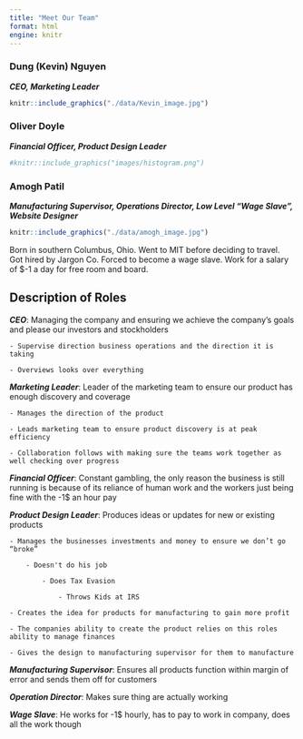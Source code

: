 ```yaml
---
title: "Meet Our Team"
format: html
engine: knitr
---
```


::: {.grid}
::: {.g-col-4}
### Dung (Kevin) Nguyen
***CEO, Marketing Leader***
```r
knitr::include_graphics("./data/Kevin_image.jpg")
```


:::
::: {.g-col-4}
### Oliver Doyle
***Financial Officer, Product Design Leader***
```r
#knitr::include_graphics("images/histogram.png")
```


:::
::: {.g-col-4}
### Amogh Patil
***Manufacturing Supervisor, Operations Director, Low Level “Wage Slave”, Website Designer***
```r
knitr::include_graphics("./data/amogh_image.jpg")
```

Born in southern Columbus, Ohio. Went to MIT before deciding to travel. Got hired by Jargon Co. Forced to become a wage slave. Work for a salary of $-1 a day for free room and board.
:::
:::


## Description of Roles

***CEO***: Managing the company and ensuring we achieve the company’s goals and please our investors and stockholders

    - Supervise direction business operations and the direction it is taking
    
    - Overviews looks over everything

***Marketing Leader***: Leader of the marketing team to ensure our product has enough discovery and coverage

    - Manages the direction of the product
    
    - Leads marketing team to ensure product discovery is at peak efficiency 

    - Collaboration follows with making sure the teams work together as well checking over progress

***Financial Officer***: Constant gambling, the only reason the business is still running is because of its reliance of human work and the workers just being fine with the -1$ an hour pay

***Product Design Leader***: Produces ideas or updates for new or existing products

    - Manages the businesses investments and money to ensure we don’t go “broke”

        - Doesn't do his job

            - Does Tax Evasion

                - Throws Kids at IRS

    - Creates the idea for products for manufacturing to gain more profit

    - The companies ability to create the product relies on this roles ability to manage finances

    - Gives the design to manufacturing supervisor for them to manufacture

***Manufacturing Supervisor***: Ensures all products function within margin of error and sends them off for customers

***Operation Director***: Makes sure thing are actually working

***Wage Slave***: He works for -1$ hourly, has to pay to work in company, does all the work though


